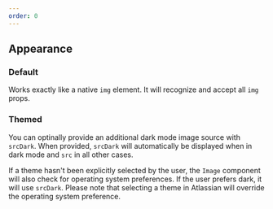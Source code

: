 ```yaml
---
order: 0
---
```



## Appearance

### Default

Works exactly like a native `img` element. It will recognize and accept all `img` props.

<Example Component={ImageDefault} packageName="@atlaskit/image" />

### Themed

You can optinally provide an additional dark mode image source with `srcDark`. When provided, `srcDark` will automatically be displayed when in dark mode and `src` in all other cases.

If a theme hasn't been explicitly selected by the user, the `Image` component will also check for operating system preferences. If the user prefers dark, it will use `srcDark`. Please note that selecting a theme in Atlassian will override the operating system preference.

<Example Component={ImageThemed} packageName="@atlaskit/image" />
